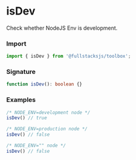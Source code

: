 # isDev

Check whether NodeJS Env is development.

### Import

```typescript copy
import { isDev } from '@fullstacksjs/toolbox';
```

### Signature

```typescript copy
function isDev(): boolean {}
```

### Examples

```typescript copy
/* NODE_ENV=development node */
isDev() // true

/* NODE_ENV=production node */
isDev() // false

/* NODE_ENV="" node */
isDev() // false
```
